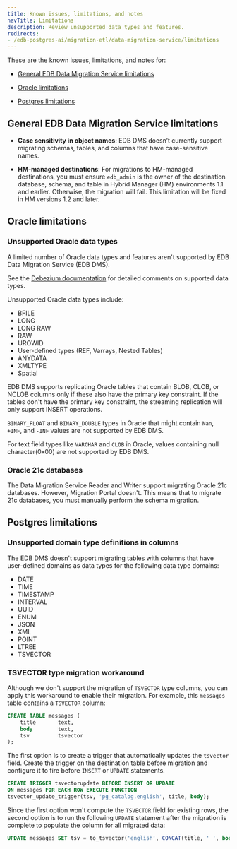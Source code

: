 ```yaml
---
title: Known issues, limitations, and notes
navTitle: Limitations
description: Review unsupported data types and features.
redirects:
- /edb-postgres-ai/migration-etl/data-migration-service/limitations
---
```


These are the known issues, limitations, and notes for:

-   [General EDB Data Migration Service limitations](limitations.mdx#general-edb-data-migration-service-limitations)

-   [Oracle limitations](limitations.mdx#oracle-limitations)

-   [Postgres limitations](limitations.mdx#postgres-limitations)

## General EDB Data Migration Service limitations

-   **Case sensitivity in object names**: EDB DMS doesn’t currently support migrating schemas, tables, and columns that have case-sensitive names.

-   **HM-managed destinations**: For migrations to HM-managed destinations, you must ensure `edb_admin` is the owner of the destination database, schema, and table in Hybrid Manager (HM) environments 1.1 and earlier. Otherwise, the migration will fail. This limitation will be fixed in HM versions 1.2 and later.

## Oracle limitations

### Unsupported Oracle data types

A limited number of Oracle data types and features aren't supported by EDB Data Migration Service (EDB DMS).

See the [Debezium documentation](https://debezium.io/documentation/reference/3.2/connectors/oracle.html#oracle-data-type-mappings) for detailed comments on supported data types.

Unsupported Oracle data types include:

-   BFILE
-   LONG
-   LONG RAW
-   RAW
-   UROWID
-   User-defined types (REF, Varrays, Nested Tables)
-   ANYDATA
-   XMLTYPE
-   Spatial

EDB DMS supports replicating Oracle tables that contain BLOB, CLOB, or NCLOB columns only if these also have the primary key constraint. If the tables don't have the primary key constraint, the streaming replication will only support INSERT operations.

`BINARY_FLOAT` and `BINARY_DOUBLE` types in Oracle that might contain `Nan`, `+INF`, and `-INF` values are not supported by EDB DMS.

For text field types like `VARCHAR` and `CLOB` in Oracle, values containing null character(0x00) are not supported by EDB DMS.

### Oracle 21c databases

The Data Migration Service Reader and Writer support migrating Oracle 21c databases. However, Migration Portal doesn't. This means that to migrate 21c databases, you must manually perform the schema migration.

## Postgres limitations

### Unsupported domain type definitions in columns

The EDB DMS doesn't support migrating tables with columns that have user-defined domains as data types for the following data type domains:

-   DATE
-   TIME
-   TIMESTAMP
-   INTERVAL
-   UUID
-   ENUM
-   JSON
-   XML
-   POINT
-   LTREE
-   TSVECTOR

### TSVECTOR type migration workaround

Although we don't support the migration of `TSVECTOR` type columns, you can apply this workaround to enable their migration. For example, this `messages` table contains a `TSVECTOR` column:

```sql
CREATE TABLE messages (
    title       text,
    body        text,
    tsv         tsvector
);
```

The first option is to create a trigger that automatically updates the `tsvector` field. Create the trigger on the destination table before migration and configure it to fire before `INSERT` or `UPDATE` statements.

```sql
CREATE TRIGGER tsvectorupdate BEFORE INSERT OR UPDATE
ON messages FOR EACH ROW EXECUTE FUNCTION
tsvector_update_trigger(tsv, 'pg_catalog.english', title, body);
```

Since the first option won't compute the `TSVECTOR` field for existing rows, the second option is to run the following `UPDATE` statement after the migration is complete to populate the column for all migrated data:

```sql
UPDATE messages SET tsv = to_tsvector('english', CONCAT(title, ' ', body)) WHERE tsv IS NULL;
```

